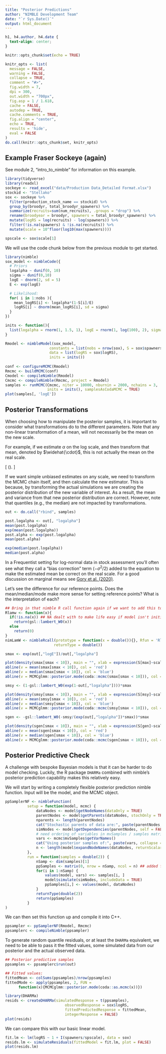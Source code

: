 ```yaml
---
title: "Posterior Predictions"
author: "NIMBLE Development Team"
date: "`r Sys.Date()`"
output: html_document
---
```


```css
h1, h4.author, h4.date {
  text-align: center;
}
```

```r
knitr::opts_chunk$set(echo = TRUE)

knitr_opts <- list(
  message = FALSE,
  warning = FALSE,
  collapse = TRUE,
  comment = "#>",
  fig.width = 7,
  dpi = 300,
  out.width = "700px",
  fig.asp = 1 / 1.618,
  cache = FALSE,
  autodep = TRUE,
  cache.comments = TRUE,
  fig.align = "center",
  echo = TRUE,
  results = 'hide',
  eval = FALSE
)
do.call(knitr::opts_chunk$set, knitr_opts)
```

## Example Fraser Sockeye (again)

See module 2, "intro_to_nimble" for information on this example.

```r
library(tidyverse)
library(readxl)
sockeye <- read_excel("data/Production Data_Detailed Format.xlsx")
stockid <- "Stellako"
sox <- sockeye %>% 
  filter(production_stock_name == stockid) %>%
  group_by(broodyr, total_broodyr_spawners) %>%
  summarize(recruits=sum(num_recruits), .groups = "drop") %>%
  rename(broodyear = broodyr, spawners = total_broodyr_spawners) %>%
  mutate(logRS = log(recruits) - log(spawners)) %>%
  filter(!is.na(spawners) & !is.na(recruits)) %>%
  mutate(scale = 10^floor(log10(max(spawners))))

spscale <- sox$scale[1]
```

We will use the code chunk below from the previous module to get started.

```r
library(nimble)
sox_model <- nimbleCode({
  # Priors
  logalpha ~ dunif(0, 10)
  sigma ~ dunif(0,10)
  logE ~ dnorm(2, sd = 5)
  E <- exp(logE)

  # Likelihood:
  for( i in 1:nobs ){
    mean_logRS[i] <- logalpha*(1-S[i]/E)
    logRS[i] ~ dnorm(mean_logRS[i], sd = sigma)
  }
})

inits <- function(){
  list(logalpha = rnorm(1, 1.5, 1), logE = rnorm(1, log(100), 2), sigma = runif(1,0.5,2))
}

Rmodel <- nimbleModel(sox_model,
                    constants = list(nobs = nrow(sox), S = sox$spawners/spscale),
                    data = list(logRS = sox$logRS),
                    inits = inits())
  
conf <- configureMCMC(Rmodel)
Rmcmc <- buildMCMC(conf)
Cmodel <- compileNimble(Rmodel)
Cmcmc <- compileNimble(Rmcmc, project = Rmodel)
samples <- runMCMC(Cmcmc, niter = 10000, nburnin = 2000, nchains = 3, 
                   inits = inits(), samplesAsCodaMCMC = TRUE)
plot(samples[, 'logE'])
```

## Posterior Transformations

When choosing how to manipulate the posterior samples, it is important to consider what transformations do to the different parameters. Note that any non-linear transformation of a mean, will not necessarily be the mean on the new scale.

For example, if we estimate $\alpha$ on the log scale, and then transform that mean, denoted by $\widehat{\cdot}$, this is not actually the mean on the real scale.

\[
  \widehat{\alpha} \neq \mbox{exp}(\widehat{\mbox{log}(\alpha)}).
\]

If we want simple unbiased estimates on any scale, we need to transform the MCMC chain itself, and then calculate the new estimator. This is because, by transforming the actual simulations we are creating the posterior distribution of the new variable of interest. As a result, the mean and variance from that new posterior distribution are correct. However, note that quantiles (e.g., the median) are not impacted by transformations.

```r
out <- do.call("rbind", samples)

post.logalpha <- out[, "logalpha"]
mean(post.logalpha)
exp(mean(post.logalpha))
post.alpha <- exp(post.logalpha)
mean(post.alpha)

exp(median(post.logalpha))
median(post.alpha)
```

In a Frequentist setting for log-normal data in stock assessment you'll often see what they call a "bias correction" term ($-\sigma^2/2$) added to the equation to make the estimated mean be correct on the real scale. For a good discussion on marginal means see [Gory et al. (2020)](https://doi.org/10.1002/sim.8782).

Let's see the difference for our reference points. Does the mean/median/mode make more sense for setting reference points? What is the interpretation of each?

```r
## Bring in that nimble R call function again if we want to add this to the model code.
Rlamw <- function(x){
  if(!is.na(x)) ## NA dealt with to make life easy if model isn't initialized.
    return(gsl::lambert_W0(x))
  else 
    return(0)
}
nimLamW <- nimbleRcall(prototype = function(x = double()){}, Rfun = 'Rlamw', 
                      returnType = double())

smax <- exp(out[,"logE"])/out[,"logalpha"]

plot(density(smax[smax < 10]), main = "", xlab = expression(S[max]~scaled)) ## Some extreme values to remove.
abline(v = mean(smax[smax < 10]), col = 'red')
abline(v = median(smax[smax < 10]), col = 'blue')
abline(v = MCMCglmm::posterior.mode(coda::mcmc(smax[smax < 10])), col = 'red', lty = "dashed")

smsy <- (1-gsl::lambert_W0(exp(1-out[,"logalpha"])))*smax

plot(density(smsy[smax < 10]), main = "", xlab = expression(S[msy]~scaled)) ## Some extreme values to remove.
abline(v = mean(smsy[smax < 10]), col = 'red')
abline(v = median(smsy[smax < 10]), col = 'blue')
abline(v = MCMCglmm::posterior.mode(coda::mcmc(smsy[smax < 10])), col = 'red', lty = "dashed")

sgen <- -gsl::lambert_W0(-smsy/(exp(out[,"logalpha"])*smax))*smax

plot(density(sgen[smax < 10]), main = "", xlab = expression(S[gen]~scaled)) ## Some extreme values to remove.
abline(v = mean(sgen[smax < 10]), col = 'red')
abline(v = median(sgen[smax < 10]), col = 'blue')
abline(v = MCMCglmm::posterior.mode(coda::mcmc(sgen[smax < 10])), col = 'red', lty = "dashed")
```

## Posterior Predictive Check

A challenge with bespoke Bayesian models is that it can be harder to do model checking. Luckily, the R package `DHARMa` combined with nimble's posterior prediction capability makes this relatively easy.

We will start by writing a completely flexible posterior prediction nimble function. Input will be the model, and the MCMC object.

```r
ppSamplerNF <- nimbleFunction(
          setup = function(model, mcmc) {
              dataNodes <- model$getNodeNames(dataOnly = TRUE)
              parentNodes <- model$getParents(dataNodes, stochOnly = TRUE)
              nparents <- length(parentNodes)
              cat("Stochastic parents of data are:", paste(parentNodes, collapse = ','), ".\n")
              simNodes <- model$getDependencies(parentNodes, self = FALSE)
              # need ordering of variables in mvSamples / samples matrix
              vars <- mcmc$mvSamples$getVarNames()
              cat("Using posterior samples of:", paste(vars, collapse = ','), ".\n")
              n <- length(model$expandNodeNames(dataNodes, returnScalarComponents = TRUE))
          },
          run = function(samples = double(2)) {
              nSamp <- dim(samples)[1]
              ppSamples <- matrix(0, nrow = nSamp, ncol = n) ## added fitted values.
              for(i in 1:nSamp) {
                  values(model, vars) <<- samples[i, ]
                  model$simulate(simNodes, includeData = TRUE)
                  ppSamples[i,] <- values(model, dataNodes)
              }
              returnType(double(2))
              return(ppSamples)
          }
)
```

We can then set this function up and compile it into C++.

```r
ppsampler <- ppSamplerNF(Rmodel, Rmcmc)
ppsamplerc <- compileNimble(ppsampler)
```

To generate random quantile residuals, or at least the `DHARMa` equivalent, we need to be able to pass it the fitted values, some simulated data from our posterior and the actual observed data.

```r
## Posterior predictive samples
ppsamples <- ppsamplerc$run(out)

## Fitted values:
fittedMean <- colSums(ppsamples)/nrow(ppsamples)
fittedMode <- apply(ppsamples, 2, FUN =
      function(x){MCMCglmm::posterior.mode(coda::as.mcmc(x))})

library(DHARMa)
resids <- createDHARMa(simulatedResponse = t(ppsamples), 
                           observedResponse = sox$logRS,
                           fittedPredictedResponse = fittedMean,
                           integerResponse = FALSE)
plot(resids)
```

We can compare this with our basic linear model.

```r
fit.lm <- lm(logRS ~ 1 + I(spawners/spscale), data = sox)
resids.lm <- simulateResiduals(fittedModel = fit.lm, plot = FALSE)
plot(resids.lm)
```

